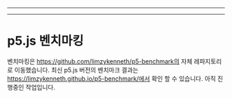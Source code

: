 
  ---
  
  ---
  # p5.js 벤치마킹

벤치마킹은 https://github.com/limzykenneth/p5-benchmark의 자체 레파지토리로 이동했습니다. 최신 p5.js 버전의 벤치마크 결과는 https://limzykenneth.github.io/p5-benchmark/에서 확인 할 수 있습니다. 아직 진행중인 작업입니다.
  